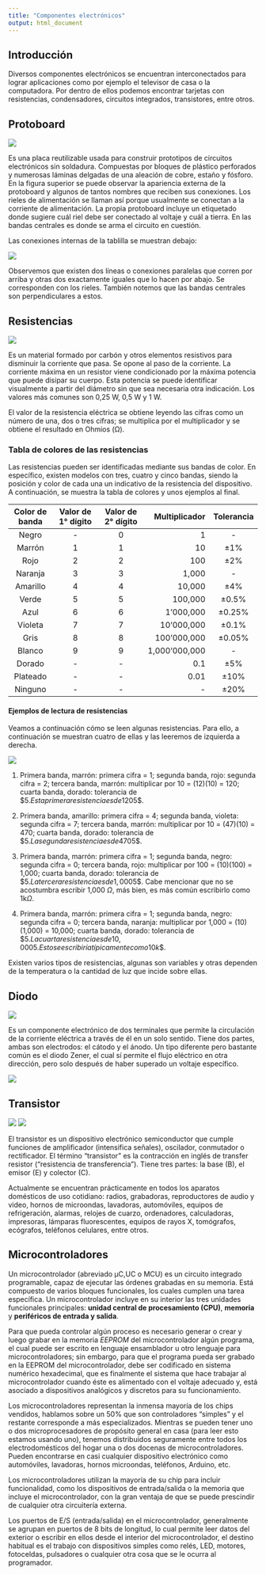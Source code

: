 ```yaml
---
title: "Componentes electrónicos"
output: html_document
---
```


## Introducción

Diversos componentes electrónicos se encuentran interconectados para lograr aplicaciones como por ejemplo el televisor de casa o la computadora. Por dentro de ellos podemos encontrar tarjetas con resistencias, condensadores, circuitos integrados, transistores, entre otros.

## Protoboard

![](images/058-proto-real.png)

Es una placa reutilizable usada para construir prototipos de circuitos electrónicos sin soldadura. Compuestas por bloques de plástico perforados y numerosas láminas delgadas de una aleación de cobre, estaño y fósforo. En la figura superior se puede observar la apariencia externa de la protoboard y algunos de tantos nombres que reciben sus conexiones. Los rieles de alimentación se llaman así porque usualmente se conectan a la corriente de alimentación. La propia protoboard incluye un etiquetado donde sugiere cuál riel debe ser conectado al voltaje y cuál a tierra. En las bandas centrales es donde se arma el circuito en cuestión. 

Las conexiones internas de la tablilla se muestran debajo:

![](images/059-proto-interna.png)

Observemos que existen dos líneas o conexiones paralelas que corren por arriba y otras dos exactamente iguales que lo hacen por abajo. Se corresponden con los rieles. También notemos que las bandas centrales son perpendiculares a estos.

## Resistencias

![](images/062-resistencia.png)

Es un material formado por carbón y otros elementos resistivos para disminuir la corriente que pasa. Se opone al paso de la corriente. La corriente máxima en un resistor viene condicionado por la máxima potencia que puede disipar su cuerpo. Esta potencia se puede identificar visualmente a partir del diámetro sin que sea necesaria otra indicación. Los valores más comunes son 0,25 W, 0,5 W y 1 W.

El valor de la resistencia eléctrica se obtiene leyendo las cifras como un número de una, dos o tres cifras; se multiplica por el multiplicador y se obtiene el resultado en Ohmios (Ω).

### Tabla de colores de las resistencias

Las resistencias pueden ser identificadas mediante sus bandas de color. En específico, existen modelos con tres, cuatro y cinco bandas, siendo la posición y color de cada una un indicativo de la resistencia del dispositivo. A continuación, se muestra la tabla de colores y unos ejemplos al final.

| Color de banda | Valor de 1° dígito | Valor de 2° dígito | Multiplicador | Tolerancia |
| :------------: | :----------------: | :----------------: | ------------: | :--------: | 
| Negro | - | 0 | 1 | - |
| Marrón | 1 | 1 | 10 | $\pm1$% |
| Rojo | 2 | 2 | 100 | $\pm2$% |
| Naranja | 3 | 3 | 1,000 | - |
| Amarillo | 4 | 4 | 10,000 | $\pm4$% |
| Verde | 5 | 5 | 100,000 | $\pm0.5$% |
| Azul | 6 | 6| 1'000,000 | $\pm0.25$% |
| Violeta | 7 | 7 | 10'000,000 | $\pm0.1$% |
| Gris | 8 | 8 | 100'000,000 | $\pm0.05$% |
| Blanco | 9 | 9 | 1,000'000,000 | - |
| Dorado | - | - | 0.1 | $\pm5$% |
| Plateado | - | - | 0.01 | $\pm10$% |
| Ninguno | - | - | - | $\pm20$% |

#### Ejemplos de lectura de resistencias

Veamos a continuación cómo se leen algunas resistencias. Para ello, a continuación se muestran cuatro de ellas y las leeremos de izquierda a derecha.

![](images/063-resistencias.png)

1. Primera banda, marrón: primera cifra = 1; segunda banda, rojo: segunda cifra = 2; tercera banda, marrón: multiplicar por 10 = (12)(10) = 120; cuarta banda, dorado: tolerancia de $\pm$5%, es decir, (120)(0.05) = 6$\Omega$. Esta primera resistencia es de 120$\Omega\pm$5%, es decir, se encuentra entre 114 y 126$\Omega$.

2. Primera banda, amarillo: primera cifra = 4; segunda banda, violeta: segunda cifra = 7; tercera banda, marrón: multiplicar por 10 = (47)(10) = 470; cuarta banda, dorado: tolerancia de $\pm$5%, es decir, (470)(0.05) = 23.5$\Omega$. La segunda resistencia es de 470$\Omega\pm$5%, es decir, se encuentra entre 446.5 y 493.5$\Omega$.

3. Primera banda, marrón: primera cifra = 1; segunda banda, negro: segunda cifra = 0; tercera banda, rojo: multiplicar por 100 = (10)(100) = 1,000; cuarta banda, dorado: tolerancia de $\pm$5%, es decir, (1,000)(0.05) = 50$\Omega$. La tercera resistencia es de 1,000$\Omega\pm$5%, es decir, se encuentra entre 950 y 1,050$\Omega$. Cabe mencionar que no se acostumbra escribir 1,000 $\Omega$, más bien, es más común escribirlo como 1k$\Omega$.

4. Primera banda, marrón: primera cifra = 1; segunda banda, negro: segunda cifra = 0; tercera banda, naranja: multiplicar por 1,000 = (10)(1,000) = 10,000; cuarta banda, dorado: tolerancia de $\pm$5%, es decir, (10,000)(0.05) = 500$\Omega$. La cuarta resistencia es de 10,000$\Omega\pm$5%, es decir, se encuentra entre 9,500 y 10,500$\Omega$. Esto se escribiría típicamente como 10k$\Omega$.

Existen varios tipos de resistencias, algunas son variables y otras dependen de la temperatura o la cantidad de luz que incide sobre ellas.

## Diodo

![](images/064-diodo.png)

Es un componente electrónico de dos terminales que permite la circulación de la corriente eléctrica a través de él en un solo sentido. Tiene dos partes, ambas son electrodos: el cátodo y el ánodo. Un tipo diferente pero bastante común es el diodo Zener, el cual sí permite el flujo eléctrico en otra dirección, pero solo después de haber superado un voltaje específico.

![](images/064-diodo2.png)

## Transistor

![](images/066-transistor-npn_1.png) ![](images/067-transistor-pnp_1.png)

El transistor es un dispositivo electrónico semiconductor que cumple funciones de amplificador (intensifica señales), oscilador, conmutador o rectificador. El término "transistor" es la contracción en inglés de transfer resistor ("resistencia de transferencia"). Tiene tres partes: la base (B), el emisor (E) y colector (C). 

Actualmente se encuentran prácticamente en todos los aparatos domésticos de uso cotidiano: radios, grabadoras, reproductores de audio y video, hornos de microondas, lavadoras, automóviles, equipos de refrigeración, alarmas, relojes de cuarzo, ordenadores, calculadoras, impresoras, lámparas fluorescentes, equipos de rayos X, tomógrafos, ecógrafos, teléfonos celulares, entre otros.


## Microcontroladores

Un microcontrolador (abreviado μC,UC o MCU) es un circuito integrado programable, capaz de ejecutar las órdenes grabadas en su memoria. Está compuesto de varios bloques funcionales, los cuales cumplen una tarea específica. Un microcontrolador incluye en su interior las tres unidades funcionales principales: __unidad central de procesamiento (CPU)__, __memoria__ y __periféricos de entrada y salida__.

Para que pueda controlar algún proceso es necesario generar o crear y luego grabar en la memoria _EEPROM_ del microcontrolador algún programa, el cual puede ser escrito en lenguaje ensamblador u otro lenguaje para microcontroladores; sin embargo, para que el programa pueda ser grabado en la EEPROM del microcontrolador, debe ser codificado en sistema numérico hexadecimal, que es finalmente el sistema que hace trabajar al microcontrolador cuando éste es alimentado con el voltaje adecuado y, está asociado a dispositivos analógicos y discretos para su funcionamiento.

Los microcontroladores representan la inmensa mayoría de los chips vendidos, hablamos sobre un 50% que son controladores "simples" y el restante corresponde a más especializados. Mientras se pueden tener uno o dos microprocesadores de propósito general en casa (para leer esto estamos usando uno), tenemos distribuidos seguramente entre todos los electrodomésticos del hogar una o dos docenas de microcontroladores. Pueden encontrarse en casi cualquier dispositivo electrónico como automóviles, lavadoras, hornos microondas, teléfonos, Arduino, etc.

Los microcontroladores utilizan la mayoría de su chip para incluir funcionalidad, como los dispositivos de entrada/salida o la memoria que incluye el microcontrolador, con la gran ventaja de que se puede prescindir de cualquier otra circuitería externa.

Los puertos de E/S (entrada/salida) en el microcontrolador, generalmente se agrupan en puertos de 8 bits de longitud, lo cual permite leer datos del exterior o escribir en ellos desde el interior del microcontrolador, el destino habitual es el trabajo con dispositivos simples como relés, LED, motores, fotoceldas, pulsadores o cualquier otra cosa que se le ocurra al programador.


